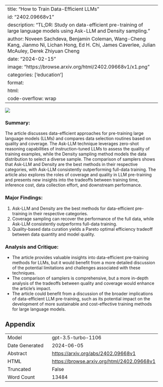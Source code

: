 
---
title: "How to Train Data-Efficient LLMs"
id: "2402.09668v1"
description: "TL;DR: Study on data-efficient pre-training of large language models using Ask-LLM and Density sampling."
author: Noveen Sachdeva, Benjamin Coleman, Wang-Cheng Kang, Jianmo Ni, Lichan Hong, Ed H. Chi, James Caverlee, Julian McAuley, Derek Zhiyuan Cheng
date: "2024-02-15"
image: "https://browse.arxiv.org/html/2402.09668v1/x1.png"
categories: ['education']
format:
  html:
    code-overflow: wrap
---

![](https://browse.arxiv.org/html/2402.09668v1/x1.png)

### Summary:
The article discusses data-efficient approaches for pre-training large language models (LLMs) and compares data selection routines based on quality and coverage. The Ask-LLM technique leverages zero-shot reasoning capabilities of instruction-tuned LLMs to assess the quality of training examples, while the Density sampling method models the data distribution to select a diverse sample. The comparison of samplers shows that Ask-LLM and Density are the best methods in their respective categories, with Ask-LLM consistently outperforming full-data training. The article also explores the roles of coverage and quality in LLM pre-training and presents new insights into the tradeoffs between training time, inference cost, data collection effort, and downstream performance.

### Major Findings:
1. Ask-LLM and Density are the best methods for data-efficient pre-training in their respective categories.
2. Coverage sampling can recover the performance of the full data, while Ask-LLM consistently outperforms full-data training.
3. Quality-based data curation yields a Pareto optimal efficiency tradeoff between data quantity and model quality.

### Analysis and Critique:
- The article provides valuable insights into data-efficient pre-training methods for LLMs, but it would benefit from a more detailed discussion of the potential limitations and challenges associated with these techniques.
- The comparison of samplers is comprehensive, but a more in-depth analysis of the tradeoffs between quality and coverage would enhance the article's impact.
- The article could benefit from a discussion of the broader implications of data-efficient LLM pre-training, such as its potential impact on the development of more sustainable and cost-effective training methods for large language models.

## Appendix

|          |          |
|----------|----------|
| Model     | gpt-3.5-turbo-1106       |
| Date Generated     | 2024-06-05       |
| Abstract | [https://arxiv.org/abs/2402.09668v1](https://arxiv.org/abs/2402.09668v1)        |
| HTML     | [https://browse.arxiv.org/html/2402.09668v1](https://browse.arxiv.org/html/2402.09668v1)       |
| Truncated       | False       |
| Word Count       | 13484       |